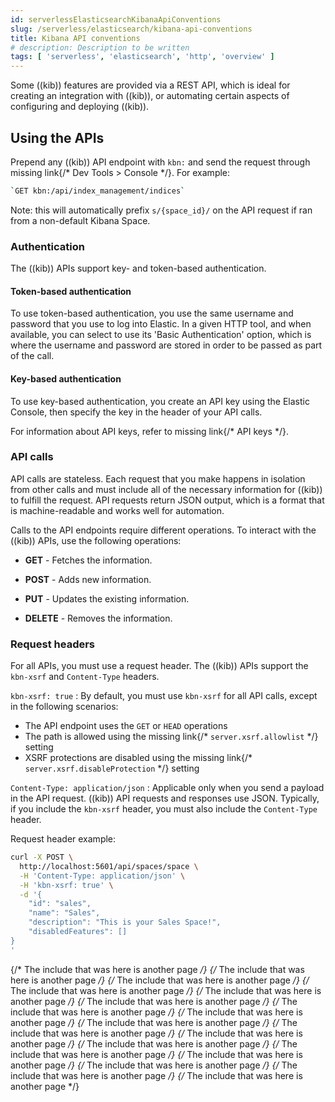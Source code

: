 ```yaml
---
id: serverlessElasticsearchKibanaApiConventions
slug: /serverless/elasticsearch/kibana-api-conventions
title: Kibana API conventions
# description: Description to be written
tags: [ 'serverless', 'elasticsearch', 'http', 'overview' ]
---
```



<div id="api"></div>

Some ((kib)) features are provided via a REST API, which is ideal for creating an
integration with ((kib)), or automating certain aspects of configuring and
deploying ((kib)).

<div id="using-apis"></div>

## Using the APIs

Prepend any ((kib)) API endpoint with `kbn:` and send the request through <DocBadge><DocIcon size="s" type="unlink" title="missing link"/> missing link</DocBadge>{/*  <DocLink id="enKibanaConsoleKibana">Dev Tools > Console</DocLink> */}.
For example:

```sh
`GET kbn:/api/index_management/indices`
```

Note: this will automatically prefix `s/{space_id}/` on the API request if ran from a non-default Kibana Space.

<div id="api-authentication"></div>

### Authentication
The ((kib)) APIs support key- and token-based authentication.

<div id="token-api-authentication"></div>

#### Token-based authentication

To use token-based authentication, you use the same username and password that you use to log into Elastic.
In a given HTTP tool, and when available, you can select to use its 'Basic Authentication' option,
which is where the username and password are stored in order to be passed as part of the call.

<div id="key-authentication"></div>

#### Key-based authentication

To use key-based authentication, you create an API key using the Elastic Console, then specify the key in the header of your API calls.

For information about API keys, refer to <DocBadge><DocIcon size="s" type="unlink" title="missing link"/> missing link</DocBadge>{/*  <DocLink id="enKibanaApiKeys">API keys</DocLink> */}.

<div id="api-calls"></div>

### API calls
API calls are stateless. Each request that you make happens in isolation from other calls and must include all of the necessary information for ((kib)) to fulfill the request. API requests return JSON output, which is a format that is machine-readable and works well for automation.

Calls to the API endpoints require different operations. To interact with the ((kib)) APIs, use the following operations:

* **GET** - Fetches the information.

* **POST** - Adds new information.

* **PUT** - Updates the existing information.

* **DELETE** - Removes the information.

<div id="api-request-headers"></div>

### Request headers

For all APIs, you must use a request header. The ((kib)) APIs support the `kbn-xsrf` and `Content-Type` headers.

`kbn-xsrf: true` 
    : By default, you must use `kbn-xsrf` for all API calls, except in the following scenarios:

* The API endpoint uses the `GET` or `HEAD` operations
* The path is allowed using the <DocBadge><DocIcon size="s" type="unlink" title="missing link"/> missing link</DocBadge>{/*  <DocLink id="enKibanaSettings" section="settings-xsrf-allowlist">`server.xsrf.allowlist`</DocLink> */} setting
* XSRF protections are disabled using the <DocBadge><DocIcon size="s" type="unlink" title="missing link"/> missing link</DocBadge>{/*  <DocLink id="enKibanaSettings" section="settings-xsrf-disableProtection">`server.xsrf.disableProtection`</DocLink> */} setting

`Content-Type: application/json` 
    : Applicable only when you send a payload in the API request. ((kib)) API requests and responses use JSON.
    Typically, if you include the `kbn-xsrf` header, you must also include the `Content-Type` header.

Request header example:

```sh
curl -X POST \
  http://localhost:5601/api/spaces/space \
  -H 'Content-Type: application/json' \
  -H 'kbn-xsrf: true' \
  -d '{
	"id": "sales",
	"name": "Sales",
	"description": "This is your Sales Space!",
	"disabledFeatures": []
}
'
```

{/* The include that was here is another page */}
{/* The include that was here is another page */}
{/* The include that was here is another page */}
{/* The include that was here is another page */}
{/* The include that was here is another page */}
{/* The include that was here is another page */}
{/* The include that was here is another page */}
{/* The include that was here is another page */}
{/* The include that was here is another page */}
{/* The include that was here is another page */}
{/* The include that was here is another page */}
{/* The include that was here is another page */}
{/* The include that was here is another page */}
{/* The include that was here is another page */}
{/* The include that was here is another page */}
{/* The include that was here is another page */}
{/* The include that was here is another page */}

